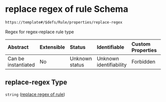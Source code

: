 # replace regex of rule Schema

```txt
https://template#/$defs/Rule/properties/replace-regex
```

Regex for regex-replace rule type

| Abstract            | Extensible | Status         | Identifiable            | Custom Properties | Additional Properties | Access Restrictions | Defined In                                                                             |
| :------------------ | :--------- | :------------- | :---------------------- | :---------------- | :-------------------- | :------------------ | :------------------------------------------------------------------------------------- |
| Can be instantiated | No         | Unknown status | Unknown identifiability | Forbidden         | Allowed               | none                | [nuclei-schema.schema.json\*](../out/nuclei-schema.schema.json "open original schema") |

## replace-regex Type

`string` ([replace regex of rule](nuclei-schema-defs-rule-properties-replace-regex-of-rule))
